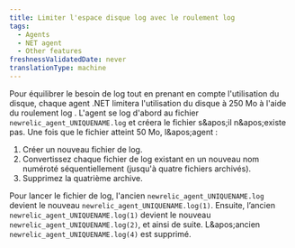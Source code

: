 ```yaml
---
title: Limiter l'espace disque log avec le roulement log
tags:
  - Agents
  - NET agent
  - Other features
freshnessValidatedDate: never
translationType: machine
---
```


Pour équilibrer le besoin de log tout en prenant en compte l'utilisation du disque, chaque agent .NET limitera l'utilisation du disque à 250 Mo à l'aide du roulement log . L'agent se log d'abord au fichier `newrelic_agent_UNIQUENAME.log` et créera le fichier s&amp;apos;il n&amp;apos;existe pas. Une fois que le fichier atteint 50 Mo, l&amp;apos;agent :

1. Créer un nouveau fichier de log.
2. Convertissez chaque fichier de log existant en un nouveau nom numéroté séquentiellement (jusqu'à quatre fichiers archivés).
3. Supprimez la quatrième archive.

Pour lancer le fichier de log, l'ancien `newrelic_agent_UNIQUENAME.log` devient le nouveau `newrelic_agent_UNIQUENAME.log(1)`. Ensuite, l’ancien `newrelic_agent_UNIQUENAME.log(1)` devient le nouveau `newrelic_agent_UNIQUENAME.log(2)`, et ainsi de suite. L&amp;apos;ancien `newrelic_agent_UNIQUENAME.log(4)` est supprimé.